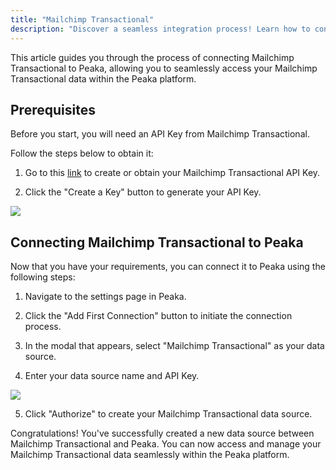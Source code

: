 ```yaml
---
title: "Mailchimp Transactional"
description: "Discover a seamless integration process! Learn how to connect Mailchimp Transactional to Peaka effortlessly for streamlined transactions."
---
```


This article guides you through the process of connecting Mailchimp Transactional to Peaka, allowing you to seamlessly access your Mailchimp Transactional data within the Peaka platform.

## Prerequisites

Before you start, you will need an API Key from Mailchimp Transactional.

Follow the steps below to obtain it:

1. Go to this [link](https://us21.admin.mailchimp.com/account/api/) to create or obtain your Mailchimp Transactional API Key.

2. Click the "Create a Key" button to generate your API Key.

<img src="https://cdn.peaka.com/integrations/transactional-integration-1.png" />

## Connecting Mailchimp Transactional to Peaka

Now that you have your requirements, you can connect it to Peaka using the following steps:

1. Navigate to the settings page in Peaka.

2. Click the "Add First Connection" button to initiate the connection process.

3. In the modal that appears, select "Mailchimp Transactional" as your data source.

4. Enter your data source name and API Key.

<img src="https://cdn.peaka.com/integrations/transactional-integration-3.png" />

5. Click "Authorize" to create your Mailchimp Transactional data source.

Congratulations! You've successfully created a new data source between Mailchimp Transactional and Peaka. You can now access and manage your Mailchimp Transactional data seamlessly within the Peaka platform.
